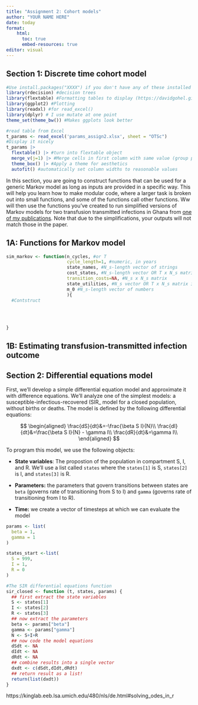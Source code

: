 ```yaml
---
title: "Assignment 2: Cohort models"
author: "YOUR NAME HERE"
date: today
format:
    html:
      toc: true
      embed-resources: true
editor: visual
---
```


## Section 1: Discrete time cohort model

```r
#Use install.packages("XXXX") if you don't have any of these installed
library(rdecision) #decision trees
library(flextable) #Formatting tables to display (https://davidgohel.github.io/flextable/reference/index.html)
library(ggplot2) #Plotting
library(readxl) #for read_excel()
library(dplyr) # I use mutate at one point
theme_set(theme_bw()) #Makes ggplots look better

#read table from Excel
t_params <- read_excel('params_assign2.xlsx', sheet = "OTSc")
#Display it nicely
t_params |>
  flextable() |> #turn into flextable object
  merge_v(j=1) |> #Merge cells in first column with same value (group probabilities, costs, etc.)
  theme_box() |> #Apply a theme for aesthetics
  autofit() #automatically set column widths to reasonable values
```

In this section, you are going to construct functions that can be used for a generic Markov model as long as inputs are provided in a specific way. This will help you learn how to make modular code, where a larger task is broken out into small functions, and some of the functions call other functions. Ww will then use the functions you've created to run simplified versions of Markov models for two transfusion transmitted infections in Ghana from [one of my publications](https://doi.org/10.1111/trf.16704). Note that due to the simplifications, your outputs will not match those in the paper.

## 1A: Functions for Markov model

```r
sim_markov <- function(n_cycles, #or T
                       cycle_length=1, #numeric, in years
                       state_names, #N_s-length vector of strings
                       cost_states, #N_s-length vector OR T x N_s matrix if time-dependent
                       transition_costs=NA, #N_s x N_s matrix
                       state_utilities, #N_s vector OR T x N_s matrix if time-dependent
                       m_0 #N_s-length vector of numbers
                       ){
  #Contstruct
  
  
  
  
}

```

## 1B: Estimating transfusion-transmitted infection outcome

## Section 2: Differential equations model

First, we'll develop a simple differential equation model and approximate it with difference equations. We'll analyze one of the simplest models: a susceptible-infectious-recovered (SIR\_ model for a closed population, without births or deaths. The model is defined by the following differential equations:

$$
\begin{aligned}
\frac{dS}{dt}&=-\frac{\beta S I}{N}\\
\frac{dI}{dt}&=\frac{\beta S I}{N} - \gamma I\\
\frac{dR}{dt}&=\gamma I\\
\end{aligned}
$$

To program this model, we use the following objects:

-   **State variables**: The propostion of the population in compartment S, I, and R. We'll use a list called `states` where the `states[1]` is S, `states[2]` is I, and `states[3]` is R.

-   **Parameters:** the parameters that govern transitions between states are `beta` (governs rate of transitioning from S to I) and `gamma` (governs rate of transitioning from I to R).

-   **Time:** we create a vector of timesteps at which we can evaluate the model

```r
params <- list(
  beta = 1,
  gamma = 1
)

states_start <-list(
  S = 999,
  I = 1,
  R = 0
)

#The SIR differential equations function
sir_closed <- function (t, states, params) {
  ## first extract the state variables
  S <- states[1]
  I <- states[2]
  R <- states[3]
  ## now extract the parameters
  beta <- params["beta"]
  gamma <- params["gamma"]
  N <- S+I+R
  ## now code the model equations
  dSdt <- NA
  dIdt <- NA
  dRdt <- NA
  ## combine results into a single vector
  dxdt <- c(dSdt,dIdt,dRdt)
  ## return result as a list!
  return(list(dxdt))
}
```

https://kinglab.eeb.lsa.umich.edu/480/nls/de.html#solving_odes_in_r

## 
